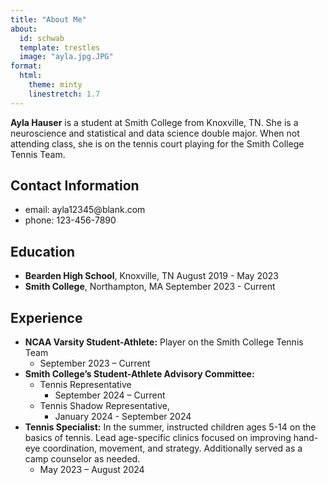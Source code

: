 ---
title: "About Me"
about:
  id: schwab
  template: trestles
  image: "ayla.jpg.JPG"
format: 
  html:
    theme: minty
    linestretch: 1.7
---

**Ayla Hauser** is a student at Smith College from Knoxville, TN. She is a neuroscience and statistical and data science double major. When not attending class, she is on the tennis court playing for the Smith College Tennis Team. 

## Contact Information

- email: ayla12345@blank.com
- phone: 123-456-7890

## Education
- **Bearden High School**, Knoxville, TN
  August 2019 - May 2023
- **Smith College**, Northampton, MA
  September 2023 - Current 

## Experience

- **NCAA Varsity Student-Athlete:** Player on the Smith College Tennis Team
  - September 2023 – Current 

- **Smith College’s Student-Athlete Advisory
Committee:** 
  - Tennis Representative
    - September 2024 – Current
  - Tennis Shadow Representative,
    - January 2024 - September 2024

- **Tennis Specialist:** In the summer, instructed children ages 5-14 on the basics of tennis. Lead age-specific clinics focused on improving hand-eye coordination, movement, and strategy. Additionally served as a camp counselor as needed. 
  - May 2023 – August 2024
